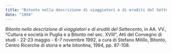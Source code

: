 ```yaml
---
title: "Bitonto nella descrizione di viaggiatori e di eruditi del Settecento"
date: "1994"
---
```


_Bitonto nella descrizione di viaggiatori e di eruditi del Settecento_, in AA. VV., “Cultura e società in Puglia e a Bitonto nel sec. XVIII“, Atti del Convegno di studi - 22-23 maggio - 6-7 novembre 1992, a cura di Stefano Milillo, Bitonto, Centro Ricerche di storia e arte bitontina, 1994, pp. 87-108.
